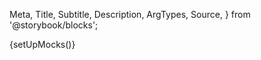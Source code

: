   Meta,
  Title,
  Subtitle,
  Description,
  ArgTypes,
  Source,
} from '@storybook/blocks';

{setUpMocks()}

<Meta
  title="Modular Checkout/Checkout Wrapper"
  Components="justifi-checkout-wrapper"
  of={JustifiCheckoutWrapper}
/>

<Title />

---

Component to be used as a container for the checkout sub components. It handles tokenization of payment methods, billing information, insurance and submission of the checkout form.
It also provides a way to save the payment method for future use.

These sub components can be added to the checkout wrapper:

Required for checkout completion (add at least one):

- [justifi-card-form](/docs/modular-checkout-card-form--docs)
- [justifi-bank-account-form](/docs/modular-checkout-bank-account-form--docs)
- [justifi-saved-payment-methods](/docs/modular-checkout-saved-payment-methods--docs)
- [justifi-sezzle-payment-method](/docs/modular-checkout-sezzle-payment-method--docs)

Optional:

- [justifi-checkout-summary](/docs/modular-checkout-summary--docs)
- [justifi-insurance-form](/docs/modular-checkout-summary--docs)
- [justifi-billing-form](/docs/modular-checkout-billing-form--docs)
- [justifi-postal-code-form](/docs/modular-checkout-postal-code-form--docs)

# Index

---

- [Props, events and methods](#props-events-and-methods)
- [Authorization](#authorization)
- [Events usage](#events-usage)
- [Example usage](#example-usage)

# Props, events and methods

---

<ArgTypes exclude={['Theme', 'slot']} />

# Authorization

---

<p>
  Authorization is performed by passing a web component token as{' '}
  <code>auth-token</code>.
</p>
<ul>
  <li>
    <strong>Web Component Token</strong>: These tokens are generated by your
    backend services using the [Web Component Tokens
    API](https://docs.justifi.tech/api-spec#tag/Web-Component-Tokens/operation/CreateWebComponentToken).
    Each token can be scoped to perform a set number of actions and is active
    for 60 minutes. When creating a web component token for this specific
    component you'll need to use the role: `read:account:account_id` or
    `write:account:account_id`. Make sure the value for `account_id` matches the
    prop you also pass separately.
  </li>
</ul>

# Example Usage

---

<ComponentBox>
  <justifi-checkout-wrapper
    account-id="acc_123"
    auth-token="123abc"
    checkout-id="cho_123"
    save-payment-method="true"
  >
    <justifi-card-form />
    <button
      id="submit-button"
      style={{
        marginTop: '30px',
        padding: '0px 30px',
        color: 'white',
        border: 'none',
        borderRadius: '5px',
      }}
    >
      Submit Checkout
    </button>
  </justifi-checkout-wrapper>
</ComponentBox>

---

<Source dark language="html" code={codeExample} />
